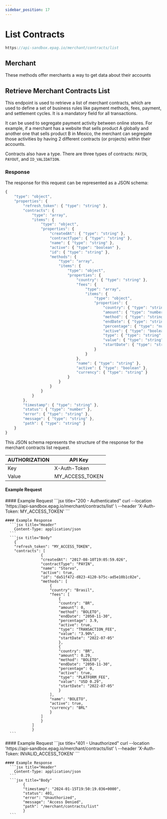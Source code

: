```yaml
---
sidebar_position: 17
---
```



# List Contracts

```jsx
https://api-sandbox.epag.io/merchant/contracts/list
```

## Merchant

These methods offer merchants a way to get data about their accounts

## Retrieve Merchant Contracts List

This endpoint is used to retrieve a list of merchant contracts, which are used to define a set of business rules like payment methods, fees, payment, and settlement cycles. It is a mandatory field for all transactions.

It can be used to segregate payment activity between online stores. For example, if a merchant has a website that sells product A globally and another one that sells product B in Mexico, the merchant can segregate those activities by having 2 different contracts (or projects) within their accounts.

Contracts also have a type. There are three types of contracts: <code>PAYIN</code>, <code>PAYOUT</code>, and <code>ID_VALIDATION</code>.

### Response

The response for this request can be represented as a JSON schema:

```jsx title="JSON"
{
    "type": "object",
    "properties": {
        "refresh_token": { "type": "string" },
        "contracts": {
            "type": "array",
            "items": {
                "type": "object",
                "properties": {
                    "createdAt": { "type": "string" },
                    "contractType": { "type": "string" },
                    "name": { "type": "string" },
                    "active": { "type": "boolean" },
                    "id": { "type": "string" },
                    "methods": {
                        "type": "array",
                        "items": {
                            "type": "object",
                            "properties": {
                                "country": { "type": "string" },
                                "fees": {
                                    "type": "array",
                                    "items": {
                                        "type": "object",
                                        "properties": {
                                            "country": { "type": "string" },
                                            "amount": { "type": "number" },
                                            "method": { "type": "string" },
                                            "endDate": { "type": "string" },
                                            "percentage": { "type": "number" },
                                            "active": { "type": "boolean" },
                                            "type": { "type": "string" },
                                            "value": { "type": "string" },
                                            "startDate": { "type": "string" }
                                        }
                                    }
                                },
                                "name": { "type": "string" },
                                "active": { "type": "boolean" },
                                "currency": { "type": "string" }
                            }
                        }
                    }
                }
            }
        },
        "timestamp": { "type": "string" },
        "status": { "type": "number" },
        "error": { "type": "string" },
        "message": { "type": "string" },
        "path": { "type": "string" }
    }
}
```

This JSON schema represents the structure of the response for the merchant contracts list request.

| AUTHORIZATION | API Key         | 
| ------------- | --------------- |
| Key           | X-Auth-Token    |
| Value         | MY_ACCESS_TOKEN |

#### Example Request

<Tabs>
  <TabItem value="success" label="200 - Success" default>
    #### Example Request
      ```jsx title="200 - Authenticated"
        curl --location 'https://api-sandbox.epag.io/merchant/contracts/list' \
        --header 'X-Auth-Token: MY_ACCESS_TOKEN'
      ```
    
    #### Example Response
      ```jsx title="Header"
        Content-Type: application/json
      ``` 
      ```jsx title="Body"
        {
        "refresh_token": "MY_ACCESS_TOKEN",
        "contracts": [
                    {
                    "createdAt": "2017-08-10T19:05:59.026",
                    "contractType": "PAYIN",
                    "name": "Storvo",
                    "active": true,
                    "id": "da51f472-d823-4120-b75c-ad5e10b1c02e",
                    "methods": [
                        {
                        "country": "Brasil",
                        "fees": [
                            {
                            "country": "BR",
                            "amount": 0,
                            "method": "BOLETO",
                            "endDate": "2050-11-30",
                            "percentage": 3.9,
                            "active": true,
                            "type": "TRANSACTION_FEE",
                            "value": "3.90%",
                            "startDate": "2022-07-05"
                            },
                            {
                            "country": "BR",
                            "amount": 0.29,
                            "method": "BOLETO",
                            "endDate": "2050-11-30",
                            "percentage": 0,
                            "active": true,
                            "type": "PLATFORM_FEE",
                            "value": "USD 0.29",
                            "startDate": "2022-07-05"
                            }
                        ],
                        "name": "BOLETO",
                        "active": true,
                        "currency": "BRL"
                        }
                    ]
                    }
                ]
                }
      ```      
  </TabItem>
  <TabItem value="unauthorized" label="401 - Unauthorized">
    #### Example Request
      ```jsx title="401 - Unauthorized"
        curl --location 'https://api-sandbox.epag.io/merchant/contracts/list' \
        --header 'X-Auth-Token: INVALID_ACCESS_TOKEN'
      ```

    #### Example Response
      ```jsx title="Header"
        Content-Type: application/json
      ```  
      ```jsx title="Body"
            {
            "timestamp": "2024-01-15T19:50:19.036+0000",
            "status": 401,
            "error": "Unauthorized",
            "message": "Access Denied",
            "path": "/merchant/contracts/list"
            }
      ```
  </TabItem>
</Tabs>